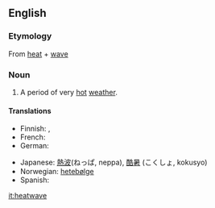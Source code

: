 {{wikipedia}}
==English==

===Etymology===
From [[heat]] + [[wave]]

===Noun===
{{en-noun}}

#A period of very [[hot]] [[weather]].

====Translations====
{{top}}
* Finnish: {{t-|fi|helleaalto}}, {{t-|fi|lämpöaalto}}
* French: {{t-|fr|vague de chaleur|f}}
* German: {{t+|de|Hitzewelle|f}}
{{mid}}
* Japanese: [[熱波]](ねっぱ, neppa), [[酷暑]] (こくしょ, kokusyo)
* Norwegian: [[hetebølge]]
* Spanish: {{t-|es|ola de calor|f}}
{{bottom}}

[[it:heatwave]]